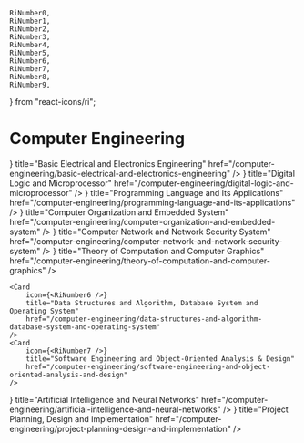 	RiNumber0,
	RiNumber1,
	RiNumber2,
	RiNumber3,
	RiNumber4,
	RiNumber5,
	RiNumber6,
	RiNumber7,
	RiNumber8,
	RiNumber9,
} from "react-icons/ri";

# Computer Engineering

<Cards num={2}>
	<Card
		icon={<RiNumber0 />}
		title="Basic Electrical and Electronics Engineering"
		href="/computer-engineering/basic-electrical-and-electronics-engineering"
	/>
	<Card
		icon={<RiNumber1 />}
		title="Digital Logic and Microprocessor"
		href="/computer-engineering/digital-logic-and-microprocessor"
	/>
	<Card
		icon={<RiNumber2 />}
		title="Programming Language and Its Applications"
		href="/computer-engineering/programming-language-and-its-applications"
	/>
	<Card
		icon={<RiNumber3 />}
		title="Computer Organization and Embedded System"
		href="/computer-engineering/computer-organization-and-embedded-system"
	/>
</Cards>

<Cards num={1}>
    <Card
    	icon={<RiNumber4 />}
    	title="Computer Network and Network Security System"
    	href="/computer-engineering/computer-network-and-network-security-system"
    />
    <Card
    	icon={<RiNumber5 />}
    	title="Theory of Computation and Computer Graphics"
    	href="/computer-engineering/theory-of-computation-and-computer-graphics"
    />

    <Card
    	icon={<RiNumber6 />}
    	title="Data Structures and Algorithm, Database System and Operating System"
    	href="/computer-engineering/data-structures-and-algorithm-database-system-and-operating-system"
    />
    <Card
    	icon={<RiNumber7 />}
    	title="Software Engineering and Object-Oriented Analysis & Design"
    	href="/computer-engineering/software-engineering-and-object-oriented-analysis-and-design"
    />

</Cards>

<Cards num={2}>
	<Card
		icon={<RiNumber8 />}
		title="Artificial Intelligence and Neural Networks"
		href="/computer-engineering/artificial-intelligence-and-neural-networks"
	/>
	<Card
		icon={<RiNumber9 />}
		title="Project Planning, Design and Implementation"
		href="/computer-engineering/project-planning-design-and-implementation"
	/>
</Cards>
